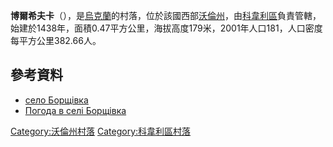 {{coord|51|3|4|N|25|11|30|E|scale:30000|display=title}}

'''博爾希夫卡'''（{{lang-uk|Борщівка}}），是[[烏克蘭|烏克蘭]]的村落，位於該國西部[[沃倫州|沃倫州]]，由[[科韋利區|科韋利區]]負責管轄，始建於1438年，面積0.47平方公里，海拔高度179米，2001年人口181，人口密度每平方公里382.66人。

==參考資料==
* [http://w1.c1.rada.gov.ua/pls/z7502/A005?rdat1=23.08.2012&rf7571=3926 село Борщівка]{{dead link|date=2017年11月 |bot=InternetArchiveBot |fix-attempted=yes }}
* [http://weather.in.ua/ua/volynskaja/1902 Погода в селі Борщівка] {{Wayback|url=http://weather.in.ua/ua/volynskaja/1902 |date=20111219110338 }}

[[Category:沃倫州村落|Category:沃倫州村落]]
[[Category:科韋利區村落|Category:科韋利區村落]]


{{Volyn-geo-stub}}